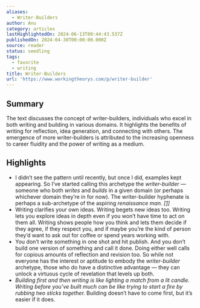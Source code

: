 ```yaml
---
aliases:
  - Writer-Builders
author: Anu
category: articles
lastHighlightedOn: 2024-06-13T09:44:43.537Z
publishedOn: 2024-04-30T00:00:00.000Z
source: reader
status: seedling
tags:
  - favorite
  - writing
title: Writer-Builders
url: 'https://www.workingtheorys.com/p/writer-builder'
---
```

## Summary

The text discusses the concept of writer-builders, individuals who excel in both writing and building in various domains. It highlights the benefits of writing for reflection, idea generation, and connecting with others. The emergence of more writer-builders is attributed to the increasing openness to career fluidity and the power of writing as a medium.

## Highlights

- I didn’t see the pattern until recently, but once I did, examples kept appearing. So I’ve started calling this archetype the _writer-builder_ — someone who both _writes_ and _builds_ in a given domain (or perhaps whichever domain they’re in for now). The writer-builder hyphenate is perhaps a sub-archetype of the aspiring _renaissance man. [[1]](https://www.workingtheorys.com/p/writer-builder?utm_campaign=post&utm_medium=web#footnote-1-142209042)_
- Writing clarifies your own ideas. Writing begets new ideas too. Writing lets you explore ideas in depth even if you won’t have time to act on them all. Writing shows people how you think and lets them decide if they agree, if they respect you, and if maybe you’re the kind of person they’d want to ask out for coffee or spend years working with.
- You don’t write something in one shot and hit publish. And you don’t build one version of something and call it done. Doing either well calls for copious amounts of reflection and revision too. So while not everyone has the interest or aptitude to embody the _writer-builder_ archetype, those who do have a distinctive advantage — they can unlock a virtuous cycle of revelation that levels up both.
- _Building first and then writing is like lighting a match from a lit candle. Writing before you’ve built much can be like trying to start a fire by rubbing two sticks together._ Building doesn’t have to come first, but it’s easier if it does.
